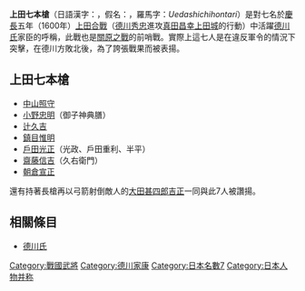 '''上田七本槍'''（日語漢字：{{lang|ja|上田七本槍}}，假名：{{lang|ja|うえだしちほんやり}}，羅馬字：''Uedashichihontari''）是對七名於[[慶長|慶長]]五年（1600年）[[上田合戰|上田合戰]]（[[德川秀忠|德川秀忠]]進攻[[真田昌幸|真田昌幸]][[上田城|上田城]]的行動）中活躍[[德川氏|德川氏]]家臣的呼稱，此戰也是[[關原之戰|關原之戰]]的前哨戰。實際上這七人是在違反軍令的情況下突擊，在德川方敗北後，為了誇張戰果而被表揚。

== 上田七本槍 ==
*[[中山照守|中山照守]]
*[[小野忠明|小野忠明]]（御子神典膳）
*[[辻久吉|辻久吉]]
*[[鎮目惟明|鎮目惟明]]
*[[戶田光正|戶田光正]]（光政、戶田重利、半平）
*[[齋藤信吉|齋藤信吉]]（久右衛門）
*[[朝倉宣正|朝倉宣正]]

還有持著長槍再以弓箭射倒敵人的[[大田吉正|大田甚四郎吉正]]一同與此7人被讚揚。

== 相關條目 ==
*[[德川氏|德川氏]]

[[Category:戰國武將|Category:戰國武將]]
[[Category:德川家康|Category:德川家康]]
[[Category:日本名數7|Category:日本名數7]]
[[Category:日本人物并称|Category:日本人物并称]]